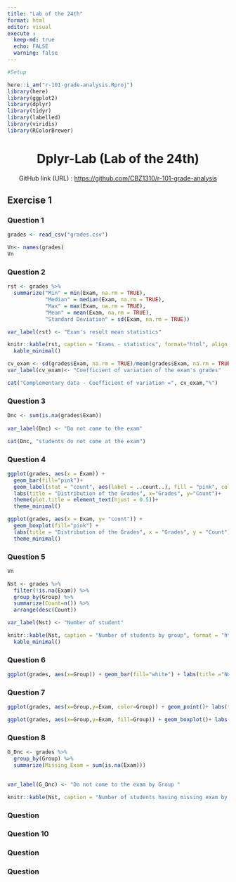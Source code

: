 ```yaml
---
title: "Lab of the 24th"
format: html
editor: visual
execute :
  keep-md: true
  echo: FALSE
  warning: false
---
```


```r
#Setup

here::i_am("r-101-grade-analysis.Rproj")
library(here)
library(ggplot2)
library(dplyr)
library(tidyr)
library(labelled)
library(viridis)
library(RColorBrewer)
```

<center>

# Dplyr-Lab (Lab of the 24th)

</center>

<center>GitHub link (URL) : <https://github.com/CBZ1310/r-101-grade-analysis></center>

## Exercise 1

### Question 1

```r
grades <- read_csv("grades.csv")

```

```r
Vn<- names(grades)
Vn
```

### Question 2

```r
rst <- grades %>% 
  summarize("Min" = min(Exam, na.rm = TRUE), 
            "Median" = median(Exam, na.rm = TRUE), 
            "Max" = max(Exam, na.rm = TRUE), 
            "Mean" = mean(Exam, na.rm = TRUE), 
            "Standard Deviation" = sd(Exam, na.rm = TRUE))

var_label(rst) <- "Exam's result mean statistics"

knitr::kable(rst, caption = "Exams - statistics", format="html", align = "c", digits = 2) %>%
  kable_minimal()


```

```r
cv_exam <- sd(grades$Exam, na.rm = TRUE)/mean(grades$Exam, na.rm = TRUE)*100
var_label(cv_exam)<- "Coefficient of variation of the exam's grades"

cat("Complementary data - Coefficient of variation =", cv_exam,"%")
```

### Question 3

```r
Dnc <- sum(is.na(grades$Exam))
                         
var_label(Dnc) <- "Do not come to the exam"

cat(Dnc, "students do not come at the exam")
```

### Question 4

```r
ggplot(grades, aes(x = Exam)) + 
  geom_bar(fill="pink")+ 
  geom_label(stat = "count", aes(label = ..count..), fill = "pink", color = "black", size = 2.5, vjust = -0.3, label.padding = unit(0.2, "lines")) + 
  labs(title = "Distribution of the Grades", x="Grades", y="Count")+
  theme(plot.title = element_text(hjust = 0.5))+
  theme_minimal()
```

```r
ggplot(grades, aes(x = Exam, y= "count")) +
  geom_boxplot(fill="pink") +
  labs(title = "Distribution of the Grades", x = "Grades", y = "Count") +
  theme_minimal()
```

### Question 5

```r
Vn
```

```r
Nst <- grades %>%
  filter(!is.na(Exam)) %>%
  group_by(Group) %>% 
  summarize(Count=n()) %>%
  arrange(desc(Count))

var_label(Nst) <- "Number of student"

knitr::kable(Nst, caption = "Number of students by group", format = "html", align = "c", digits = 2) %>%
  kable_minimal()
```

### Question 6

```r
ggplot(grades, aes(x=Group)) + geom_bar(fill="white") + labs(title ="Number of students by group", x="Group", y="count")
```

### Question 7

```r
ggplot(grades, aes(x=Group,y=Exam, color=Group)) + geom_point()+ labs(title ="Grade by group", x="Group", y="count")+theme_dark()+ theme(legend.position = "none",axis.text.x = element_text(angle = 45, hjust = 1))


```

```r
ggplot(grades, aes(x=Group,y=Exam, fill=Group)) + geom_boxplot()+ labs(title ="Grade by group", x="Group", y="Grades")+theme_dark()+ theme(legend.position = "none", axis.text.x = element_text(angle = 45, hjust = 1))
```

### Question 8

```r

G_Dnc <- grades %>%
  group_by(Group) %>%
  summarize(Missing_Exam = sum(is.na(Exam)))

                         
var_label(G_Dnc) <- "Do not come to the exam by Group "

knitr::kable(Nst, caption = "Number of students having missing exam by group", format = "markdown")
```

### Question

### Question 10

### Question

### Question
